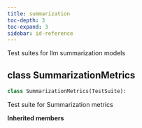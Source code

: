 ```yaml
---
title: summarization
toc-depth: 3
toc-expand: 3
sidebar: id-reference
---
```


Test suites for llm summarization models

## [class]{.muted} SummarizationMetrics

```python
class SummarizationMetrics(TestSuite):
```

Test suite for Summarization metrics

**Inherited members**
